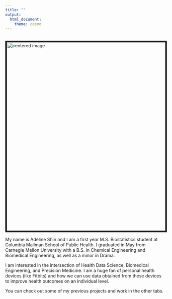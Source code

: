 ```yaml
---
title: ""
output: 
  html_document:
    theme: cosmo
---
```


<br>
<img src="./files/DSC_0082.jpg" style="border:5px solid" width="600" height="auto" alt="centered image">

My name is Adeline Shin and I am a first year M.S. Biostatistics student at Columbia Mailman School of Public Health. I graduated in May from Carnegie Mellon University with a B.S. in Chemical Engineering and Biomedical Engineering, as well as a minor in Drama.

I am interested in the intersection of Health Data Science, Biomedical Engineering, and Precision Medicine. I am a huge fan of personal health devices (like Fitbits) and how we can use data obtained from these devices to improve health outcomes on an individual level.

You can check out some of my previous projects and work in the other tabs.